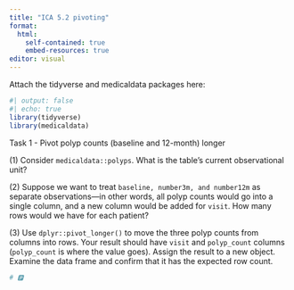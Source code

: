 ```yaml
---
title: "ICA 5.2 pivoting"
format: 
  html:
    self-contained: true
    embed-resources: true
editor: visual
---
```


Attach the tidyverse and medicaldata packages here:

```r
#| output: false
#| echo: true
library(tidyverse)
library(medicaldata)
```

Task 1 - Pivot polyp counts (baseline and 12-month) longer

\(1\) Consider `medicaldata::polyps`. What is the table's current observational unit?

\(2\) Suppose we want to treat `baseline, number3m, and number12m` as separate observations---in other words, all polyp counts would go into a single column, and a new column would be added for `visit`. How many rows would we have for each patient?

\(3\) Use `dplyr::pivot_longer()` to move the three polyp counts from columns into rows. Your result should have `visit` and `polyp_count` columns (`polyp_count` is where the value goes). Assign the result to a new object. Examine the data frame and confirm that it has the expected row count.

```r
# 🅿
```
